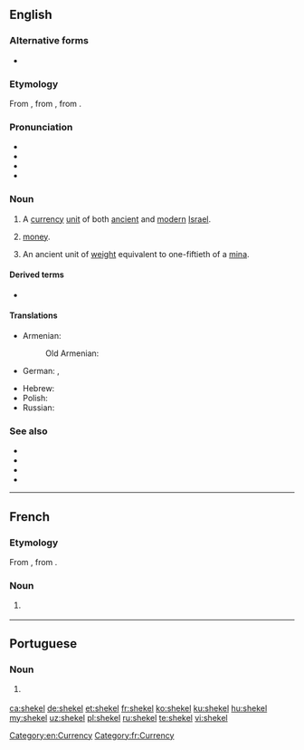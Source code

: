 ==English==
{{was wotd|2006|November|22}}
{{wikipedia}}

===Alternative forms===
* {{l|en|sheqel}}

===Etymology===
From {{etyl|he|en}} {{m|he|שֶׁקֶל||shekel|tr=shékel}}, from {{m|he|שָׁקַל|tr=shakál||to [[weigh]]}}, from {{etyl|akk|en}} {{m|akk|𒂆|tr=šiqlu}}.

===Pronunciation===
* {{IPA|/ˈʃekəl/|lang=en}}
* {{audio|en-us-shekel.ogg|Audio (US)|lang=en}}
* {{rhymes|ɛkəl|lang=en}}
* {{hyphenation|shek|el|lang=en}}

===Noun===
{{en-noun|s|shekalim}}

# A [[currency]] [[unit]] of both [[ancient]] and [[modern]] [[Israel]].
# {{lb|en|informal}} [[money]].
# An ancient unit of [[weight]] equivalent to one-fiftieth of a [[mina]].

====Derived terms====
* {{l|en|new shekel}}

====Translations====
{{trans-see|sheqel}}

{{trans-top|ancient unit of weight}}
* Armenian: {{t+|hy|սիկղ}}
*: Old Armenian: {{t|xcl|սիկղ}}
* German: {{t+|de|Schekel|m}}, {{t+|de|Sekel|m}}
{{trans-mid}}
* Hebrew: {{t+|he|שקל|m|tr=shekel}}
* Polish: {{t+|pl|sykl|m}}
* Russian: {{t|ru|сикль|m}}
{{trans-bottom}}

===See also===
* {{l|en|agora}}
* {{l|en|ILS}}
* {{l|en|NIS}}
* {{l|en|₪}}

[[Category:en:Currency]]

----

==French==

===Etymology===
From {{etyl|he|fr}} {{m|he|שֶׁקֶל||shekel|tr=shékel}}, from {{m|he|שָׁקַל|tr=shakál||to [[weigh]]}}.

===Noun===
{{fr-noun|m}}

# {{l|en|shekel}} {{gloss|unit of currency}}

[[Category:fr:Currency]]

----

==Portuguese==

===Noun===
{{pt-noun|m|s}}

# {{l|en|sheqel}} {{gloss|currency unit in Israel}}

[[ca:shekel]]
[[de:shekel]]
[[et:shekel]]
[[fr:shekel]]
[[ko:shekel]]
[[ku:shekel]]
[[hu:shekel]]
[[my:shekel]]
[[uz:shekel]]
[[pl:shekel]]
[[ru:shekel]]
[[te:shekel]]
[[vi:shekel]]